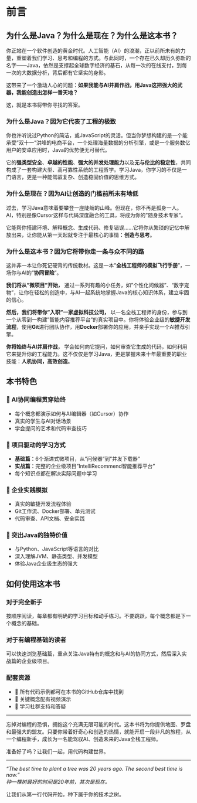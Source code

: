 # 前言 {.unnumbered}

## 为什么是Java？为什么是现在？为什么是这本书？

你正站在一个软件创造的黄金时代。人工智能（AI）的浪潮，正以前所未有的力量，重塑着我们学习、思考和编程的方式。与此同时，一个存在已久却历久弥新的名字——Java，依然是支撑起全球数字经济的基石，从每一次的在线支付，到每一次的大数据分析，背后都有它坚实的身影。

这带来了一个激动人心的问题：**如果我能与AI并肩作战，用Java这把强大的武器，我能创造出怎样一番天地？**

这，就是本书将带你寻找的答案。

### 为什么是Java？因为它代表了工程的极致

你也许听说过Python的简洁，或JavaScript的灵活。但当你梦想构建的是一个能承受"双十一"洪峰的电商平台，一个处理海量数据的分析引擎，或是一个服务数亿用户的安卓应用时，Java的优势便无可替代。

它的**强类型安全**、**卓越的性能**、**强大的并发处理能力**以及**无与伦比的稳定性**，共同构成了一套构建大型、高可靠性系统的工程哲学。学习Java，你学习的不仅是一门语言，更是一种能驾驭复杂、创造稳固价值的思维方式。

### 为什么是现在？因为AI让创造的门槛前所未有地低

过去，学习Java意味着要攀登一座陡峭的山峰。但现在，你不再是孤身一人。AI，特别是像Cursor这样与代码深度融合的工具，将成为你的"随身技术专家"。

它能帮你搭建环境、解释概念、生成代码、修复错误……它将你从繁琐的记忆中解放出来，让你能从第一天起就专注于最核心的事情：**创造与思考**。

### 为什么是这本书？因为它将带你走一条与众不同的路

这并非一本让你死记硬背的传统教材。这是一本"**全栈工程师的模拟飞行手册**"，一场你与AI的"**协同冒险**"。

::: {.callout-tip title="学习路径设计"}
**我们将从"微项目"开始，** 通过一系列有趣的小任务，如"个性化问候器"、"数字宠物"，让你在轻松的创造中，与AI一起系统地掌握Java的核心知识体系，建立牢固的信心。

**然后，我们将带你"入职"一家虚拟科技公司，** 以一名全栈工程师的身份，参与到一个从零到一构建"智能内容推荐平台"的真实项目中。你将体验企业级的**敏捷开发流程**，使用**Git**进行团队协作，用**Docker**部署你的应用，并亲手实现一个AI推荐引擎。

**你将始终与AI并肩作战，** 学会如何向它提问，如何审查它生成的代码，如何利用它来提升你的工程能力。这不仅仅是学习Java，更是掌握未来十年最重要的职业技能：**人机协同，高效创造**。
:::

## 本书特色

### 🤖 AI协同编程贯穿始终

-   每个概念都演示如何与AI编辑器（如Cursor）协作
-   真实的学生与AI对话场景
-   学会提问的艺术和代码审查技巧

### 🎯 项目驱动的学习方式

-   **基础篇**：6个渐进式微项目，从"问候器"到"并发下载器"
-   **实战篇**：完整的企业级项目"IntelliRecommend智能推荐平台"
-   每个知识点都在解决实际问题中学习

### 🏢 企业实践模拟

-   真实的敏捷开发流程体验
-   Git工作流、Docker部署、单元测试
-   代码审查、API文档、安全实践

### 💎 突出Java的独特价值

-   与Python、JavaScript等语言的对比
-   深入理解JVM、静态类型、并发模型
-   体验Java企业级生态的强大

## 如何使用这本书

### 对于完全新手

按顺序阅读，每章都有明确的学习目标和动手练习。不要跳跃，每个概念都是下一个概念的基础。

### 对于有编程基础的读者

可以快速浏览基础篇，重点关注Java特有的概念和与AI的协同方式，然后深入实战篇的企业级项目。

### 配套资源

-   📁 所有代码示例都可在本书的GitHub仓库中找到
-   🎥 关键概念配有视频演示
-   💬 学习社群支持和答疑

------------------------------------------------------------------------

忘掉对编程的恐惧，拥抱这个充满无限可能的时代。这本书将为你提供地图、罗盘和最强大的盟友。只要你带着好奇心和创造的热情，就能开启一段非凡的旅程，从一个编程新手，成长为一名能驾驭AI、创造未来的Java全栈工程师。

准备好了吗？让我们一起，用代码构建世界。

------------------------------------------------------------------------

*"The best time to plant a tree was 20 years ago. The second best time is now."*\
*种一棵树最好的时间是20年前，其次是现在。*

让我们从第一行代码开始，种下属于你的技术之树。